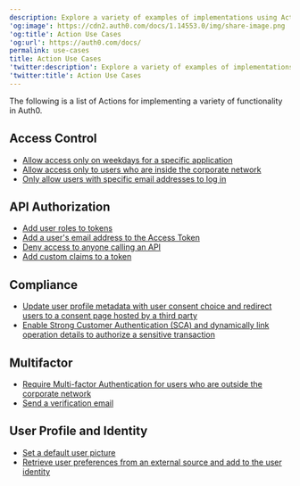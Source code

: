 ```yaml
---
description: Explore a variety of examples of implementations using Actions.
'og:image': https://cdn2.auth0.com/docs/1.14553.0/img/share-image.png
'og:title': Action Use Cases
'og:url': https://auth0.com/docs/
permalink: use-cases
title: Action Use Cases
'twitter:description': Explore a variety of examples of implementations using Actions.
'twitter:title': Action Use Cases
---
```

The following is a list of Actions for implementing a variety of functionality in Auth0.

## Access Control

* [Allow access only on weekdays for a specific application](/manage-users/access-control/sample-use-cases-actions-with-authorization#allow-access-only-on-weekdays-for-a-specific-application)
* [Allow access only to users who are inside the corporate network](/manage-users/access-control/sample-use-cases-actions-with-authorization#allow-access-only-to-users-who-are-inside-the-corporate-network)
* [Only allow users with specific email addresses to log in](/customize/actions/explore-triggers/signup-and-login-triggers/login-trigger#access-control)

## API Authorization

* [Add user roles to tokens](/manage-users/access-control/sample-use-cases-actions-with-authorization#add-user-roles-to-tokens)
* [Add a user's email address to the Access Token](/get-started/architecture-scenarios/mobile-api/api-implementation-nodejs#4-determine-the-user-identity)
* [Deny access to anyone calling an API](/manage-users/access-control/sample-use-cases-actions-with-authorization#deny-access-to-anyone-calling-an-api)
* [Add custom claims to a token](/get-started/apis/scopes/sample-use-cases-scopes-and-claims#add-custom-claims-to-a-token)

## Compliance

* [Update user profile metadata with user consent choice and redirect users to a consent page hosted by a third party](/secure/data-privacy-and-compliance/gdpr/gdpr-track-consent-with-lock)
* [Enable Strong Customer Authentication (SCA) and dynamically link operation details to authorize a sensitive transaction](/secure/highly-regulated-identity/transactional-authorization-with-authorization-code-flow)

## Multifactor

* [Require Multi-factor Authentication for users who are outside the corporate network](/customize/actions/explore-triggers/signup-and-login-triggers/login-trigger#enforce-custom-mfa-policy)
* [Send a verification email](/customize/actions/explore-triggers/password-reset-triggers/post-change-password-trigger#send-an-email-after-the-user-changes-their-password)

## User Profile and Identity

* [Set a default user picture](/manage-users/user-accounts/change-user-picture#change-default-picture-for-all-users)
* [Retrieve user preferences from an external source and add to the user identity](/customize/actions/explore-triggers/signup-and-login-triggers/pre-user-registration-trigger#store-a-user-id-from-another-system-in-the-user-profile)